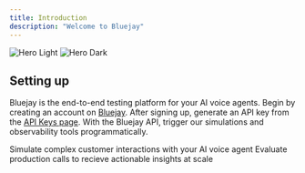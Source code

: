 ```yaml
---
title: Introduction
description: "Welcome to Bluejay"
---
```


<img
  className="block dark:hidden rounded-lg w-3/4 mx-auto h-70 object-cover object-center"
  src="/images/hero.png"
  alt="Hero Light"
/>
<img
  className="hidden dark:block rounded-lg w-3/4 mx-auto h-70 object-cover object-center"
  src="/images/hero.png"
  alt="Hero Dark"
/>

## Setting up

Bluejay is the end-to-end testing platform for your AI voice agents. 
Begin by creating an account on [Bluejay](https://app.getbluejay.ai).
After signing up, generate an API key from the [API Keys page](https://app.getbluejay.ai/api-keys).
With the Bluejay API, trigger our simulations and observability tools programmatically.

<CardGroup cols={2}>
  <Card
    title="Mimic: Simulation API"
    icon="pen-to-square"
    href="https://bluejay.mintlify.app/api-reference/endpoint/queue-simulation"
  >
    Simulate complex customer interactions with your AI voice agent
  </Card>
  <Card
    title="Skywatch: Observability API"
    icon="image"
    href="https://bluejay.mintlify.app/api-reference/endpoint/evlauate-call"
  >
    Evaluate production calls to recieve actionable insights at scale
  </Card>
</CardGroup>
